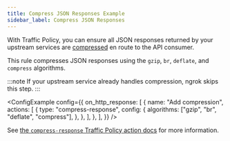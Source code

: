 ```yaml
---
title: Compress JSON Responses Example
sidebar_label: Compress JSON Responses
---
```



With Traffic Policy, you can ensure all JSON responses returned by your upstream services are [compressed](/traffic-policy/actions/compress-response.mdx) en route to the API consumer.

This rule compresses JSON responses using the `gzip`, `br`, `deflate`, and `compress` algorithms.

:::note
If your upstream service already handles compression, ngrok skips this step.
:::

<ConfigExample
	config={{
		on_http_response: [
			{
				name: "Add compression",
				actions: [
					{
						type: "compress-response",
						config: {
							algorithms: ["gzip", "br", "deflate", "compress"],
						},
					},
				],
			},
		],
	}}
/>

See [the `compress-response` Traffic Policy action docs](/traffic-policy/actions/compress-response/) for more information.
